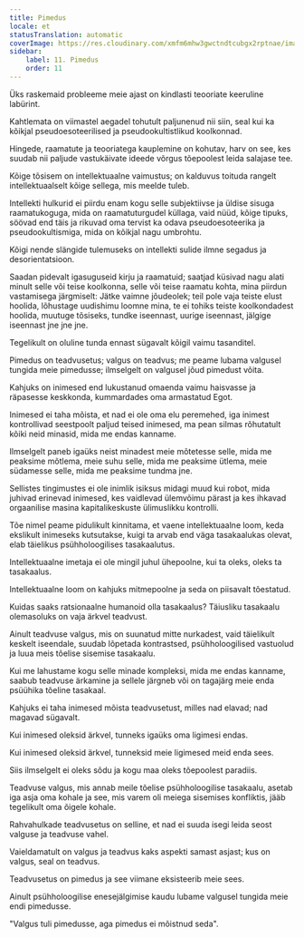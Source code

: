 ```yaml
---
title: Pimedus
locale: et
statusTranslation: automatic
coverImage: https://res.cloudinary.com/xmfm6mhw3gwctndtcubgx2rptnae/image/upload/v1741354419/small_cover_la_gran_rebelion_28716e29d2.webp
sidebar:
    label: 11. Pimedus
    order: 11
---
```

Üks raskemaid probleeme meie ajast on kindlasti teooriate keeruline labürint.

Kahtlemata on viimastel aegadel tohutult paljunenud nii siin, seal kui ka kõikjal pseudoesoteerilised ja pseudookultistlikud koolkonnad.

Hingede, raamatute ja teooriatega kauplemine on kohutav, harv on see, kes suudab nii paljude vastukäivate ideede võrgus tõepoolest leida salajase tee.

Kõige tõsisem on intellektuaalne vaimustus; on kalduvus toituda rangelt intellektuaalselt kõige sellega, mis meelde tuleb.

Intellekti hulkurid ei piirdu enam kogu selle subjektiivse ja üldise sisuga raamatukoguga, mida on raamatuturgudel küllaga, vaid nüüd, kõige tipuks, söövad end täis ja rikuvad oma tervist ka odava pseudoesoteerika ja pseudookultismiga, mida on kõikjal nagu umbrohtu.

Kõigi nende slängide tulemuseks on intellekti sulide ilmne segadus ja desorientatsioon.

Saadan pidevalt igasuguseid kirju ja raamatuid; saatjad küsivad nagu alati minult selle või teise koolkonna, selle või teise raamatu kohta, mina piirdun vastamisega järgmiselt: Jätke vaimne jõudeolek; teil pole vaja teiste elust hoolida, lõhustage uudishimu loomne mina, te ei tohiks teiste koolkondadest hoolida, muutuge tõsiseks, tundke iseennast, uurige iseennast, jälgige iseennast jne jne jne.

Tegelikult on oluline tunda ennast sügavalt kõigil vaimu tasanditel.

Pimedus on teadvusetus; valgus on teadvus; me peame lubama valgusel tungida meie pimedusse; ilmselgelt on valgusel jõud pimedust võita.

Kahjuks on inimesed end lukustanud omaenda vaimu haisvasse ja räpasesse keskkonda, kummardades oma armastatud Egot.

Inimesed ei taha mõista, et nad ei ole oma elu peremehed, iga inimest kontrollivad seestpoolt paljud teised inimesed, ma pean silmas rõhutatult kõiki neid minasid, mida me endas kanname.

Ilmselgelt paneb igaüks neist minadest meie mõtetesse selle, mida me peaksime mõtlema, meie suhu selle, mida me peaksime ütlema, meie südamesse selle, mida me peaksime tundma jne.

Sellistes tingimustes ei ole inimlik isiksus midagi muud kui robot, mida juhivad erinevad inimesed, kes vaidlevad ülemvõimu pärast ja kes ihkavad orgaanilise masina kapitalikeskuste ülimuslikku kontrolli.

Tõe nimel peame pidulikult kinnitama, et vaene intellektuaalne loom, keda ekslikult inimeseks kutsutakse, kuigi ta arvab end väga tasakaalukas olevat, elab täielikus psühholoogilises tasakaalutus.

Intellektuaalne imetaja ei ole mingil juhul ühepoolne, kui ta oleks, oleks ta tasakaalus.

Intellektuaalne loom on kahjuks mitmepoolne ja seda on piisavalt tõestatud.

Kuidas saaks ratsionaalne humanoid olla tasakaalus? Täiusliku tasakaalu olemasoluks on vaja ärkvel teadvust.

Ainult teadvuse valgus, mis on suunatud mitte nurkadest, vaid täielikult keskelt iseendale, suudab lõpetada kontrastsed, psühholoogilised vastuolud ja luua meis tõelise sisemise tasakaalu.

Kui me lahustame kogu selle minade kompleksi, mida me endas kanname, saabub teadvuse ärkamine ja sellele järgneb või on tagajärg meie enda psüühika tõeline tasakaal.

Kahjuks ei taha inimesed mõista teadvusetust, milles nad elavad; nad magavad sügavalt.

Kui inimesed oleksid ärkvel, tunneks igaüks oma ligimesi endas.

Kui inimesed oleksid ärkvel, tunneksid meie ligimesed meid enda sees.

Siis ilmselgelt ei oleks sõdu ja kogu maa oleks tõepoolest paradiis.

Teadvuse valgus, mis annab meile tõelise psühholoogilise tasakaalu, asetab iga asja oma kohale ja see, mis varem oli meiega sisemises konfliktis, jääb tegelikult oma õigele kohale.

Rahvahulkade teadvusetus on selline, et nad ei suuda isegi leida seost valguse ja teadvuse vahel.

Vaieldamatult on valgus ja teadvus kaks aspekti samast asjast; kus on valgus, seal on teadvus.

Teadvusetus on pimedus ja see viimane eksisteerib meie sees.

Ainult psühholoogilise enesejälgimise kaudu lubame valgusel tungida meie endi pimedusse.

"Valgus tuli pimedusse, aga pimedus ei mõistnud seda".


